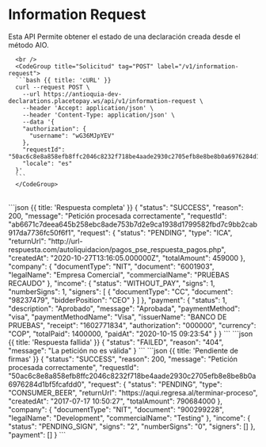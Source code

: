 
# Information Request

Esta API Permite obtener el estado de una declaración creada desde el método AIO.

<Row>
  <Col>
        <ApiReader
          path="/api/v1/information-request"
          method="POST"
          api={props.refs}
        />
  </Col>
   <Col sticky>

      <br />
      <CodeGroup title="Solicitud" tag="POST" label="/v1/information-request">
      ```bash {{ title: 'cURL' }}
      curl --request POST \
        --url https://antioquia-dev-declarations.placetopay.ws/api/v1/information-request \
        --header 'Accept: application/json' \
        --header 'Content-Type: application/json' \
        --data '{
        "authorization": {
          "username": "wG36MJpYEV"
        },
        "requestId": "50ac6c8e8a858efb8ffc2046c8232f718be4aade2930c2705efb8e8be8b0a6976284d1bf5fcafdd0",
        "locale": "es"
      }'
      ```
      </CodeGroup>
  </Col>
</Row>

<Row>
  <Col>
    <ApiReader
      path="/api/v1/information-request"
      method="post"
      type="response"
      api={props.refs}
    />
  </Col>

  <Col sticky>
    <br />
    <CodeGroup title="Respuesta">
    ```json {{ title: 'Respuesta completa' }}
    {
      "status": "SUCCESS",
      "reason": 200,
      "message": "Petición procesada correctamente",
      "requestId": "ab6671c7deea645b258ebc8ade753b7d2e9ca1938d1799582fbd7c9bb2cab917da7736fc50f6f1",
      "request": {
        "status": "PENDING",
        "type": "ICA",
        "returnUrl": "http://url-respuesta.com/autoliquidacion/pagos_pse_respuesta_pagos.php",
        "createdAt": "2020-10-27T13:16:05.000000Z",
        "totalAmount": 459000
      },
      "company": {
        "documentType": "NIT",
        "document": "6001903",
        "legalName": "Empresa Comercial",
        "commercialName": "PRUEBAS RECAUDO"
      },
      "income": {
        "status": "WITHOUT_PAY",
        "signs": 1,
        "numberSigns": 1,
        "signers": [
          {
            "documentType": "CC",
            "document": "98237479",
            "bidderPosition": "CEO"
          }
        ]
      },
      "payment": {
        "status": 1,
        "description": "Aprobado",
        "message": "Aprobada",
        "paymentMethod": "visa",
        "paymentMethodName": "Visa",
        "issuerName": "BANCO DE PRUEBAS",
        "receipt": "1602771834",
        "authorization": "000000",
        "currency": "COP",
        "totalPaid": 1400000,
        "paidAt": "2020-10-15 09:23:54"
      }
    }
    ```
    ```json {{ title: 'Respuesta fallida' }}
    {
      "status": "FAILED",
      "reason": "404",
      "message": "La petición no es válida"
    }
    ```
    ```json {{ title: 'Pendiente de firmas' }}
    {
      "status": "SUCCESS",
      "reason": 200,
      "message": "Petición procesada correctamente",
      "requestId": "50ac6c8e8a858efb8ffc2046c8232f718be4aade2930c2705efb8e8be8b0a6976284d1bf5fcafdd0",
      "request": {
        "status": "PENDING",
        "type": "CONSUMER_BEER",
        "returnUrl": "https://aqui.regresa.al/terminar-proceso",
        "createdAt": "2017-07-17 10:50:27",
        "totalAmount": 790684000
      },
      "company": {
        "documentType": "NIT",
        "document": "900299228",
        "legalName": "Development",
        "commercialName": "Testing"
      },
      "income": {
        "status": "PENDING_SIGN",
        "signs": "2",
        "numberSigns": "0",
        "signers": []
      },
      "payment": []
    }
    ```
    </CodeGroup>
  </Col>
</Row>

